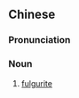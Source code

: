 {{also|闪电熔岩}}
==Chinese==
{{zh-forms|s=闪电熔岩|type=22}}
{{wikipedia|lang=zh}}

===Pronunciation===
{{zh-pron
|m=shǎndiàn róngyán
|c=sim2 din6 jung4 ngaam4
|cat=n
}}

===Noun===
{{zh-noun}}

# {{lb|zh|mineral}} [[fulgurite]]